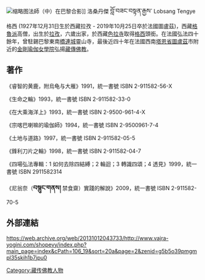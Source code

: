 [[File:Pâsâdika_and_Lobsang_Tengyé.jpg|缩略图]]法師（中）在巴黎合影]]
洛桑丹傑 '''<big>'''བློ་བཟང་བསྟན་རྒྱས་'''</big>''' Lobsang Tengye 格西 (1927年12月31日生於西藏拉孜 - 2019年10月25日卒於法國圖盧茲)，西藏[[格魯派|格魯派]]高僧，出生於[[拉孜|拉孜]]，六歲出家，於西藏[[色拉寺|色拉寺]]取得[[格西|格西]]頭銜。在法國弘法四十餘年，曾駐錫巴黎東南[[橋連城|橋連城]]靈山寺，最後近四十年在法國西南[[塔恩省|塔恩省]][[圖盧茲|圖盧茲]]市附近的[[金剛瑜伽女學院|金剛瑜伽女學院]]弘揚[[藏傳佛教|藏傳佛教]]。

==著作==

《睿智的黄鹿，附烏龟与大雁》1991，統一書號 ISBN 2-911582-56-X

《生命之輪》1993，統一書號 ISBN 2-911582-33-0

《在大乘海洋上》1993，統一書號 ISBN 2-9500-961-4-X

《宗喀巴喇嘛的瑜伽師》1994，統一書號 ISBN 2-9500961-7-4

《土地与道路》1997，統一書號 ISBN 2-911582-05-5

《鋒利刀片之輪》1998，統一書號 ISBN 2-911582-04-7

《四場弘法專輯：1 如何去除四結縛；2 輪迴；3 轉識四頌；4 透見》1999，統一書號 ISBN 2911582314

《尼翁奈（<big>'''བསྙུང་གནས།'''</big> 禁食齋）實踐的解說》2009，統一書號 ISBN 2-911582-70-5

==外部連結==
https://web.archive.org/web/20131012043733/http://www.vajra-yogini.com/shopevy/index.php?main_page=index&cPath=106_19&sort=20a&page=2&zenid=g5b5o39pmgmpl35skih1b7jpu0

[[Category:藏传佛教人物|Category:藏传佛教人物]]